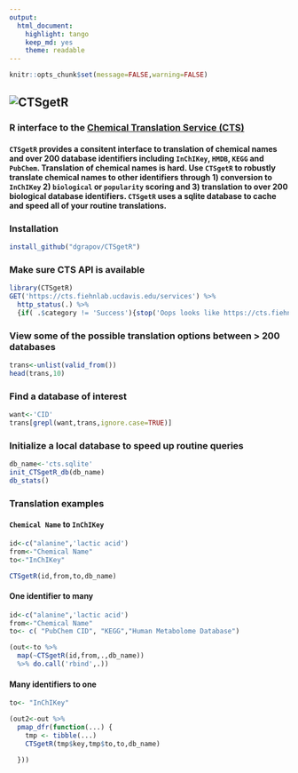 ```yaml
---
output:
  html_document:
    highlight: tango
    keep_md: yes
    theme: readable
---
```


```r
knitr::opts_chunk$set(message=FALSE,warning=FALSE)
```

## ![CTSgetR](https://github.com/dgrapov/CTSgetR/blob/master/inst/ctsgetR_logo.png?raw=true)

### R interface to the [Chemical Translation Service (CTS)](http://cts.fiehnlab.ucdavis.edu/)

#### `CTSgetR` provides a consitent interface to translation of chemical names and over 200 database identifiers including `InChIKey`, `HMDB`, `KEGG` and `PubChem`. Translation of chemical names is hard. Use `CTSgetR` to robustly translate chemical names to other identifiers through 1) conversion to `InChIKey` 2) `biological` or `popularity` scoring and 3) translation to over 200 biological database identifiers. `CTSgetR` uses a sqlite database to cache and speed all of your routine translations.

### Installation
```r
install_github("dgrapov/CTSgetR")
```

### Make sure CTS API is available
```r
library(CTSgetR)
GET('https://cts.fiehnlab.ucdavis.edu/services') %>%
  http_status(.) %>%
  {if( .$category != 'Success'){stop('Oops looks like https://cts.fiehnlab.ucdavis.edu/services is down!') }} 
```

### View some of the possible translation options between > 200 databases
```r
trans<-unlist(valid_from())
head(trans,10)
```

### Find a database of interest
```r
want<-'CID'
trans[grepl(want,trans,ignore.case=TRUE)]
```


### Initialize a local database to speed up routine queries
```r
db_name<-'cts.sqlite'
init_CTSgetR_db(db_name)
db_stats()
```


### Translation examples

#### `Chemical Name` to `InChIKey`
```r

id<-c("alanine",'lactic acid')
from<-"Chemical Name"
to<-"InChIKey"

CTSgetR(id,from,to,db_name)
```

#### One identifier to many
```r
id<-c("alanine",'lactic acid')
from<-"Chemical Name"
to<- c( "PubChem CID", "KEGG","Human Metabolome Database")

(out<-to %>%
  map(~CTSgetR(id,from,.,db_name)) 
  %>% do.call('rbind',.))


```



#### Many identifiers to one
```r

to<- "InChIKey"

(out2<-out %>%
  pmap_dfr(function(...) {
    tmp <- tibble(...)
    CTSgetR(tmp$key,tmp$to,to,db_name)
  
  }))

```